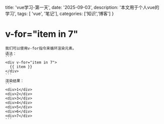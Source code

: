  title: 'vue学习-第一天',
  date: '2025-09-03',
  description: '本文用于个人vue的学习',
  tags: [ 'vue', '笔记'],
  categories: ['知识','博客']
}

# v-for="item in 7"
    我们可以使用v-for指令来循环渲染元素。
    语法：
    ```
    <div v-for="item in 7">
      {{ item }}
    </div>
    ```
    渲染结果：
    ```
    <div>1</div>
    <div>2</div>
    <div>3</div>
    <div>4</div>
    <div>5</div>
    <div>6</div>
    <div>7</div>
    ```